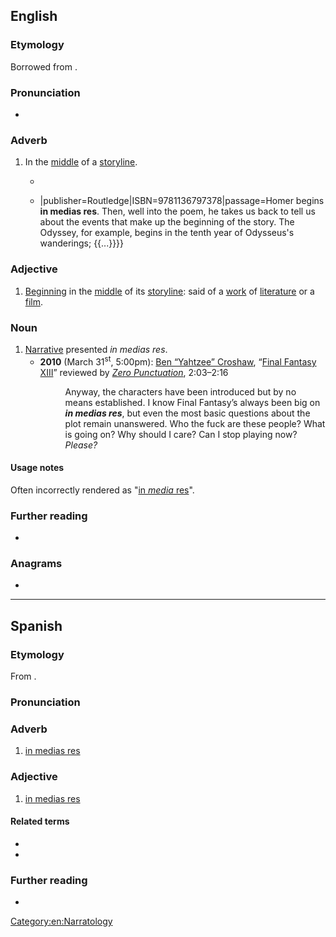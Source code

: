 ==English==

===Etymology===
Borrowed from {{bor|en|la|[[in]] [[mediās]] [[rēs]]|lit=into the middle of things}}.

===Pronunciation===
* {{IPA|en|/ɪn ˌmiːdɪəs ˈɹeɪz/}}
{{rfp|en}}

===Adverb===
{{en-adv|-|head=in medias res}}

# In the [[middle]] of a [[storyline]].
#: {{syn|en|in-between}}
#: {{coordinate terms|en|ab ovo}}
#: {{ux|en|This novel begins '''in medias res'''.}}
#* {{quote-book|en|year=2008|author=Don Gifford|author2=Robert J. Seidman|title=Ulysses Annotated: Notes for James Joyce's Ulysses|publisher=University of California Press|ISBN=9780520253971|page=2|passage=As in a good epic, Ulysses begins '''in medias res''' and fills us in on Stephen's life since the end of ''A Portrait of the Artist as a Young Man'' by flashback; and by the flashback of memory we are given the story of Molly's and Bloom's lives.}}
#* {{quote-book|en|year=2012|author=H. David Brumble|title=Classical Myths and Legends in the Middle Ages and Renaissance{{...|: A Dictionary of Allegorical Meanings}}|publisher=Routledge|ISBN=9781136797378|passage=Homer begins '''in medias res'''. Then, well into the poem, he takes us back to tell us about the events that make up the beginning of the story. The Odyssey, for example, begins in the tenth year of Odysseus's wanderings; {{...}}}}

===Adjective===
{{en-adj|-|head=in medias res}}

# [[begin|Beginning]] in the [[middle]] of its [[storyline]]: said of a [[work]] of [[literature]] or a [[film]].
#: {{ux|en|Although not strictly '''in medias res''', the film uses flashbacks extensively.}}

===Noun===
{{en-noun|-|head=in medias res}}

# [[narrative|Narrative]] presented ''in medias res''.
#* '''2010''' (March 31<sup>st</sup>, 5:00pm): <span class="plainlinks">[https://web.archive.org/web/20200127051219/http://www.escapistmagazine.com/profiles/view/Yahtzee%20Croshaw Ben “Yahtzee” Croshaw], “[https://web.archive.org/web/20130420020848/http://www.escapistmagazine.com/videos/view/zero-punctuation/1569-Final-Fantasy-XIII Final Fantasy XIII]” reviewed by ''[http://www.escapistmagazine.com/videos/view/zero-punctuation Zero Punctuation]''</span>, 2:03–2:16
#*: Anyway, the characters have been introduced but by no means established. I know Final Fantasy’s always been big on '''''in medias res''''', but even the most basic questions about the plot remain unanswered. Who the fuck are these people? What is going on? Why should I care? Can I stop playing now? ''Please?''

====Usage notes====
Often incorrectly rendered as "[[in media res|in ''media'' res]]".

===Further reading===
* {{pedia}}

===Anagrams===
* {{anagrams|en|a=adeeiimnrss|sideramines}}

[[Category:en:Narratology]]

----

==Spanish==
{{wikipedia|lang=es}}

===Etymology===
From {{bor|es|la|[[in]] [[medium|mediās]] [[rēs]]|lit=into the middle of things}}.

===Pronunciation===
{{es-IPA}}

===Adverb===
{{es-adv|head=in medias res}}

# [[#English|in medias res]]

===Adjective===
{{es-adj|head=in medias res|inv=1}}

# [[#English|in medias res]]

====Related terms====
* {{l|es|ab initio}}
* {{l|es|ab ovo}}

===Further reading===
* {{R:es:DRAE}}
